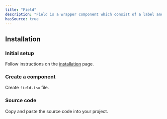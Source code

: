 ```yaml
---
title: "Field"
description: "Field is a wrapper component which consist of a label and a description or an error message."
hasSource: true
---
```


## Installation

<Steps>

### Initial setup

Follow instructions on the [installation](/docs/overview/installation) page.

### Create a component

Create `field.tsx` file.

### Source code

Copy and paste the source code into your project.

</Steps>

